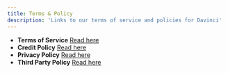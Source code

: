 ```yaml
---
title: Terms & Policy
description: 'Links to our terms of service and policies for Davinci'
---
```


- **Terms of Service** [Read here](https://celedon.solutions/tos/)
- **Credit Policy** [Read here](https://celedon.solutions/credit-policy/)
- **Privacy Policy** [Read here](https://celedon.solutions/privacy-policy/)
- **Third Party Policy** [Read here](https://celedon.solutions/third-party-policies/)